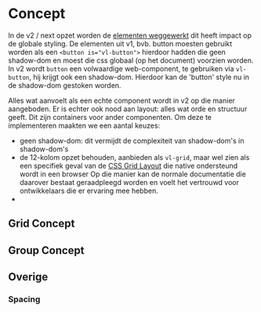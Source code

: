 
<Meta title="Opmaak-next/Concept"/>

# Concept

In de v2 / next opzet worden de [elementen weggewerkt](/docs/planning-aanpak-v2-2024-v3-2025--documentatie#element-complicatie)
dit heeft impact op de globale styling. De elementen uit v1, bvb. button moesten gebruikt worden als een `<button is="vl-button">`
hierdoor hadden die geen shadow-dom en moest die css globaal (op het document) voorzien worden. In v2 wordt `button` een
volwaardige web-component, te gebruiken via `vl-button`, hij krijgt ook een shadow-dom. Hierdoor kan de 'button' style
nu in de shadow-dom gestoken worden.

Alles wat aanvoelt als een echte component wordt in v2 op die manier aangeboden. Er is echter ook nood aan layout:
alles wat orde en structuur geeft. Dit zijn containers voor ander componenten. Om deze te implementeren maakten we
een aantal keuzes:

- geen shadow-dom: dit vermijdt de complexiteit van shadow-dom's in shadow-dom's
- de 12-kolom opzet behouden, aanbieden als `vl-grid`, maar wel zien als een specifiek geval van de
[CSS Grid Layout](https://css-tricks.com/snippets/css/complete-guide-grid/) die native ondersteund wordt in een browser
Op die manier kan de normale documentatie die daarover bestaat geraadpleegd worden en voelt het vertrouwd voor
ontwikkelaars die er ervaring mee hebben.
-

## Grid Concept

## Group Concept

## Overige

### Spacing
